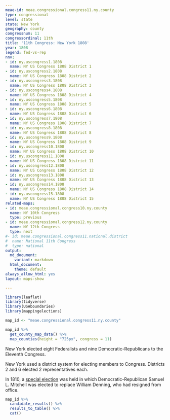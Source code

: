 ```yaml
---
meae-id: meae.congressional.congress11.ny.county
type: congressional
level: state
state: New York
geography: county
congressnum: 11
congressordinal: 11th
title: '11th Congress: New York 1808'
year: 1808
legend: fed-vs-rep
nnv:
- id: ny.uscongress1.1808
  name: NY US Congress 1808 District 1
- id: ny.uscongress2.1808
  name: NY US Congress 1808 District 2
- id: ny.uscongress3.1808
  name: NY US Congress 1808 District 3
- id: ny.uscongress4.1808
  name: NY US Congress 1808 District 4
- id: ny.uscongress5.1808
  name: NY US Congress 1808 District 5
- id: ny.uscongress6.1808
  name: NY US Congress 1808 District 6
- id: ny.uscongress7.1808
  name: NY US Congress 1808 District 7
- id: ny.uscongress8.1808
  name: NY US Congress 1808 District 8
- id: ny.uscongress9.1808
  name: NY US Congress 1808 District 9
- id: ny.uscongress10.1808
  name: NY US Congress 1808 District 10
- id: ny.uscongress11.1808
  name: NY US Congress 1808 District 11
- id: ny.uscongress12.1808
  name: NY US Congress 1808 District 12
- id: ny.uscongress13.1808
  name: NY US Congress 1808 District 13
- id: ny.uscongress14.1808
  name: NY US Congress 1808 District 14
- id: ny.uscongress15.1808
  name: NY US Congress 1808 District 15
related-maps:
- id: meae.congressional.congress10.ny.county
  name: NY 10th Congress
  type: previous
- id: meae.congressional.congress12.ny.county
  name: NY 12th Congress
  type: next
#- id: meae.congressional.congress11.national.district
#  name: National 11th Congress
#  type: national
output:
  md_document:
    variant: markdown
  html_document:
    theme: default
always_allow_html: yes
layout: maps-show

---
```


```r
library(leaflet)
library(tidyverse)
library(USAboundaries)
library(mappingelections)

map_id <- "meae.congressional.congress11.ny.county"
```

<div class="map">

```r
map_id %>%
  get_county_map_data() %>%
  map_counties(height = "725px", congress = 11)
```

</div>

New York elected eight Federalists and nine Democratic-Republicans to the Eleventh Congress. 

New York used a district system for electing members to Congress. Districts 2 and 6 elected 2 representatives each.

In 1810, a [special election](https://elections.lib.tufts.edu/catalog/tufts:ny.specialuscongress.2.1810) was held in which Democratic-Republican Samuel L. Mitchell was elected to replace William Denning, who had resigned from office.

<div class="results-table">

```r
map_id %>%
  candidate_results() %>%
  results_to_table() %>%
  cat()
```

</div>
